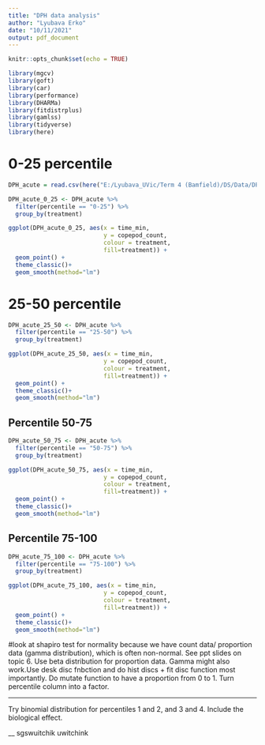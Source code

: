 ---
title: "DPH data analysis"
author: "Lyubava Erko"
date: "10/11/2021"
output: pdf_document
---

```{r setup, include=FALSE}
knitr::opts_chunk$set(echo = TRUE)
```


```{r, message = FALSE, echo = FALSE, warning = FALSE}
library(mgcv)
library(goft)
library(car)
library(performance)
library(DHARMa)
library(fitdistrplus)
library(gamlss)
library(tidyverse)
library(here)
```
# 0-25 percentile

```{r}
DPH_acute = read.csv(here("E:/Lyubava_UVic/Term 4 (Bamfield)/DS/Data/DPH acute.csv"))
```


```{r}
DPH_acute_0_25 <- DPH_acute %>%
  filter(percentile == "0-25") %>%
  group_by(treatment)
```


```{r}
ggplot(DPH_acute_0_25, aes(x = time_min,
                           y = copepod_count,
                           colour = treatment,
                           fill=treatment)) +
  geom_point() +
  theme_classic()+
  geom_smooth(method="lm")
```

# 25-50 percentile

```{r}
DPH_acute_25_50 <- DPH_acute %>%
  filter(percentile == "25-50") %>%
  group_by(treatment)
```


```{r}
ggplot(DPH_acute_25_50, aes(x = time_min,
                           y = copepod_count,
                           colour = treatment,
                           fill=treatment)) +
  geom_point() +
  theme_classic()+
  geom_smooth(method="lm")
```

## Percentile 50-75

```{r}
DPH_acute_50_75 <- DPH_acute %>%
  filter(percentile == "50-75") %>%
  group_by(treatment)
```


```{r}
ggplot(DPH_acute_50_75, aes(x = time_min,
                           y = copepod_count,
                           colour = treatment,
                           fill=treatment)) +
  geom_point() +
  theme_classic()+
  geom_smooth(method="lm")
```

## Percentile 75-100

```{r}
DPH_acute_75_100 <- DPH_acute %>%
  filter(percentile == "75-100") %>%
  group_by(treatment)
```


```{r}
ggplot(DPH_acute_75_100, aes(x = time_min,
                           y = copepod_count,
                           colour = treatment,
                           fill=treatment)) +
  geom_point() +
  theme_classic()+
  geom_smooth(method="lm")
```

#look at shapiro test for normality because we have count data/ proportion data (gamma distribution), which is often non-normal. See ppt slides on topic 6. 
Use beta distribution for proportion data. Gamma might also work.Use desk disc fnbction and do hist discs + fit disc function most importantly.
Do mutate function to have a proportion from 0 to 1.
Turn percentile column into a factor.

___
Try binomial distribution for percentiles 1 and 2, and 3 and 4. Include the biological effect. 

__
sgswuitchik
uwitchink
